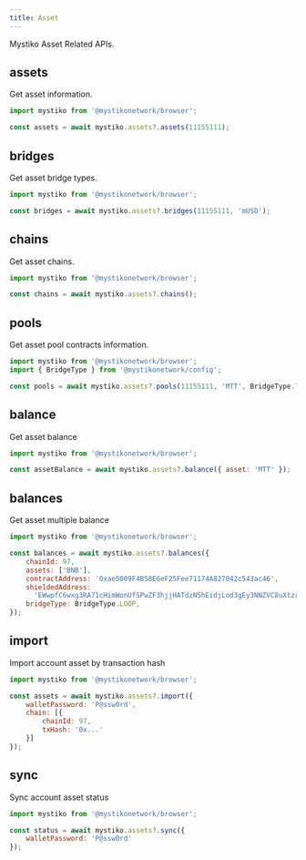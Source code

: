 ```yaml
---
title: Asset
---
```


Mystiko Asset Related APIs.

## assets
Get asset information.
```javascript
import mystiko from '@mystikonetwork/browser';

const assets = await mystiko.assets?.assets(11155111);
```

## bridges
Get asset bridge types.
```javascript
import mystiko from '@mystikonetwork/browser';

const bridges = await mystiko.assets?.bridges(11155111, 'mUSD');
```

## chains
Get asset chains.
```javascript
import mystiko from '@mystikonetwork/browser';

const chains = await mystiko.assets?.chains();
```

## pools
Get asset pool contracts information.
```javascript
import mystiko from '@mystikonetwork/browser';
import { BridgeType } from '@mystikonetwork/config';

const pools = await mystiko.assets?.pools(11155111, 'MTT', BridgeType.TBRIDGE);
```

## balance
Get asset balance
```javascript
import mystiko from '@mystikonetwork/browser';

const assetBalance = await mystiko.assets?.balance({ asset: 'MTT' });
```

## balances
Get asset multiple balance
```javascript
import mystiko from '@mystikonetwork/browser';

const balances = await mystiko.assets?.balances({
    chainId: 97,
    assets: ['BNB'],
    contractAddress: '0xae5009F4B58E6eF25Fee71174A827042c543ac46',
    shieldedAddress:
      'EWwpfC6wxg3RA71cHimWonUfSPwZF3hjjHATdzN5hEidjLod3gEy3NNZVC8uXtzrrYPjZXCvNCDm7Pnuyd4hpxkkP',
    bridgeType: BridgeType.LOOP,
});
```

## import
Import account asset by transaction hash
```javascript
import mystiko from '@mystikonetwork/browser';

const assets = await mystiko.assets?.import({
    walletPassword: 'P@ssw0rd',
    chain: [{
        chainId: 97,
        txHash: '0x...'
    }]
});
```

## sync
Sync account asset status
```javascript
import mystiko from '@mystikonetwork/browser';

const status = await mystiko.assets?.sync({
    walletPassword: 'P@ssw0rd'
});
```



